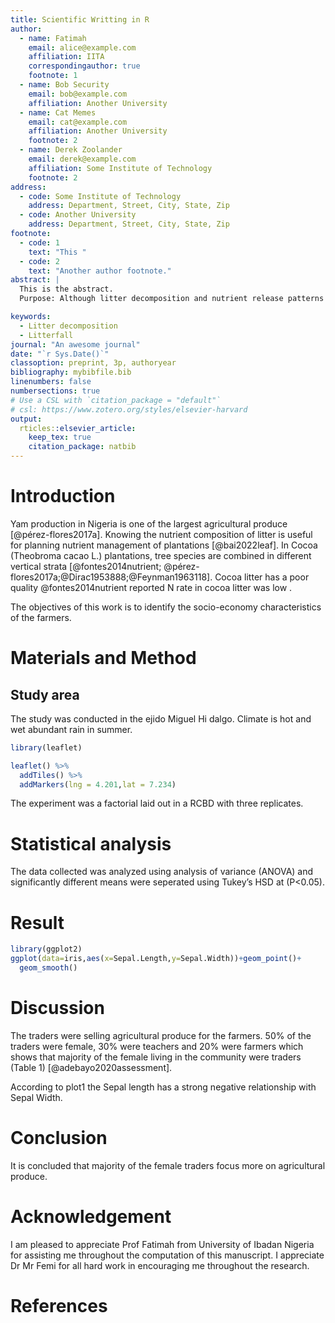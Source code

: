 ```yaml
---
title: Scientific Writting in R
author:
  - name: Fatimah 
    email: alice@example.com
    affiliation: IITA
    correspondingauthor: true
    footnote: 1
  - name: Bob Security
    email: bob@example.com
    affiliation: Another University
  - name: Cat Memes
    email: cat@example.com
    affiliation: Another University
    footnote: 2
  - name: Derek Zoolander
    email: derek@example.com
    affiliation: Some Institute of Technology
    footnote: 2
address:
  - code: Some Institute of Technology
    address: Department, Street, City, State, Zip
  - code: Another University
    address: Department, Street, City, State, Zip
footnote:
  - code: 1
    text: "This "
  - code: 2
    text: "Another author footnote."
abstract: |
  This is the abstract.
  Purpose: Although litter decomposition and nutrient release patterns have been studied in cocoa agroforestry systems in general, studies focusing on organic and conventional cocoa systems are lacking which is critical as organic farms are particularly dependent on  nutrient return from decomposing litter.

keywords: 
  - Litter decomposition
  - Litterfall
journal: "An awesome journal"
date: "`r Sys.Date()`"
classoption: preprint, 3p, authoryear
bibliography: mybibfile.bib
linenumbers: false
numbersections: true
# Use a CSL with `citation_package = "default"`
# csl: https://www.zotero.org/styles/elsevier-harvard
output: 
  rticles::elsevier_article:
    keep_tex: true
    citation_package: natbib
---
```


# Introduction
Yam production in Nigeria is one of the largest agricultural produce [@pérez-flores2017a]. Knowing the nutrient composition of litter is useful for planning nutrient management of plantations [@bai2022leaf]. In Cocoa (Theobroma cacao L.) plantations, tree species are combined in different vertical strata [@fontes2014nutrient; @pérez-flores2017a;@Dirac1953888;@Feynman1963118]. Cocoa litter has a poor quality @fontes2014nutrient reported N rate in cocoa litter was low .

The objectives of this work is to identify the socio-economy characteristics of the farmers.






# Materials and Method
## Study area

The study was conducted in the ejido Miguel Hi dalgo. Climate is hot and wet abundant rain in summer.

```r
library(leaflet)

leaflet() %>% 
  addTiles() %>% 
  addMarkers(lng = 4.201,lat = 7.234)
```
The experiment was a factorial laid out in a RCBD with three replicates.


# Statistical analysis

The data collected was analyzed using analysis of variance (ANOVA) and significantly different means were seperated using Tukey's HSD at (P<0.05).




# Result


```r
library(ggplot2)
ggplot(data=iris,aes(x=Sepal.Length,y=Sepal.Width))+geom_point()+
  geom_smooth()
```

# Discussion

The traders were selling agricultural produce for the farmers. 50% of the traders were female, 30% were teachers and 20% were farmers which shows that majority of the female living in the community were traders (Table 1) [@adebayo2020assessment].

According to plot1 the Sepal length has a strong negative relationship with Sepal Width.

# Conclusion

It is concluded that majority of the female traders focus more on agricultural produce.

# Acknowledgement

I am pleased to appreciate Prof Fatimah from University of Ibadan Nigeria for assisting me throughout the computation of this manuscript. I appreciate Dr Mr Femi for all hard work in encouraging me throughout the research.


# References {-}

